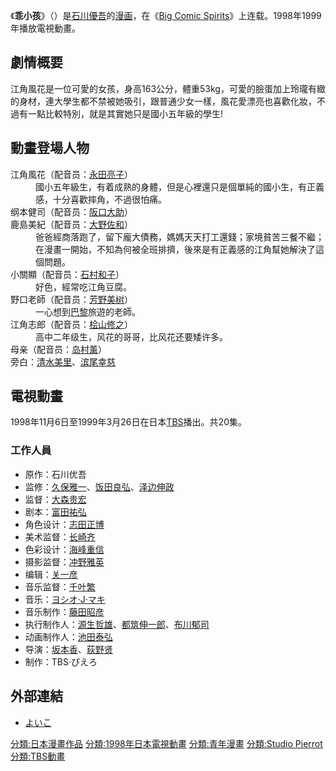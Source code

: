 {{Infobox animanga/Headerofja
|title= 乖小孩
|image= 
|size= 
|caption= 
|japanese= よいこ
|english= Yoiko 
|kana= よいこ
|romaji= Yoiko
|genre= [[搞笑|搞笑]]、[[學園|學園]]
}}
{{Infobox animanga/Manga
| 作者 = [[石川優吾|石川優吾]]
| 出版社 = {{flagicon|Japan}} [[小學館|小學館]]<br/>{{flagicon|ROC}} [[東立出版社|東立出版社]]
| 掲載誌 = [[Big_Comic_Spirits|Big Comic Spirits]]
| 開始 = 1995年
| 終了 = 2001年
| 巻数 = 15冊
}}
{{Infobox animanga/TVAnime
|標題= 
|圖像= 
|原案= 
|原作= 
|總導演= 
|導演= 大森貴弘
|劇本統籌= 富田祐弘
|編劇= 
|人物原案=
|人物設定= 志田ただし
|機械設定= 
|音樂= ヨシオ・J・マキ
|音樂製作= 
|動畫製作= [[Pierrot|Pierrot]]
|製作= TBS電視台、Pierrot
|代理發行= 
|其他代理發行= 
|播放電視台= [[TBS電視台|TBS電視台]]
|其他電視台= 
|播放開始= 1998年11月6日
|播放結束= 1999年3月26日
|網路= 
|話數= 20
|其他= 
|版權= 
}}
{{Infobox animanga/Footerofja}}

《'''乖小孩'''》（{{lang|ja|よいこ}}）是[[石川優吾|石川優吾]]的[[漫画|漫画]]，在《[[Big_Comic_Spirits|Big Comic Spirits]]》上连载。1998年1999年播放電視動畫。


==劇情概要==
江角風花是一位可愛的女孩，身高163公分，體重53kg，可愛的臉蛋加上玲瓏有緻的身材，連大學生都不禁被她吸引，跟普通少女一樣，風花愛漂亮也喜歡化妝，不過有一點比較特別，就是其實她只是國小五年級的學生!

== 動畫登場人物 ==
;江角風花（配音员：[[永田亮子|永田亮子]]）
:國小五年級生，有着成熟的身體，但是心裡還只是個單純的國小生，有正義感，十分喜歡摔角，不過很怕痛。
;纲本健司（配音员：[[阪口大助|阪口大助]]）
;鹿島美紀（配音员：[[大野佐和|大野佐和]]）
:爸爸經商落跑了，留下龐大債務，媽媽天天打工還錢；家境貧苦三餐不繼；在漫畫一開始，不知為何被全班排擠，後來是有正義感的江角幫她解決了這個問題。
;小關顯（配音员：[[石村和子|石村和子]]）
:好色，經常吃江角豆腐。
;野口老師（配音员：[[芳野美树|芳野美树]]）
:一心想到[[巴黎|巴黎]]旅遊的老師。
;江角志郎（配音员：[[桧山修之|桧山修之]]）
:高中二年级生，风花的哥哥，比风花还要矮许多。
;母亲（配音员：[[岛村薰|岛村薰]]）
;旁白：[[清水美里|清水美里]]、[[滨尾幸慈|滨尾幸慈]]

== 電視動畫 ==
1998年11月6日至1999年3月26日在日本[[TBS|TBS]]播出。共20集。
===工作人員===
* 原作：石川优吾
* 监修：[[久保雅一|久保雅一]]、[[饭田良弘|饭田良弘]]、[[泽边伸政|泽边伸政]]
* 监督：[[大森贵宏|大森贵宏]]
* 剧本：[[富田祐弘|富田祐弘]]
* 角色设计：[[志田正博|志田正博]]
* 美术监督：[[长崎齐|长崎齐]]
* 色彩设计：[[海峰重信|海峰重信]]
* 摄影监督：[[冲野雅英|冲野雅英]]
* 编辑：[[关一彦|关一彦]]
* 音乐监督：[[千叶繁|千叶繁]]
* 音乐：[[ヨシオ·J·マキ|ヨシオ·J·マキ]]
* 音乐制作：[[藤田昭彦|藤田昭彦]]
* 执行制作人：[[源生哲雄|源生哲雄]]、[[都筑伸一郎|都筑伸一郎]]、[[布川郁司|布川郁司]]
* 动画制作人：[[池田泰弘|池田泰弘]]
* 导演：[[坂本香|坂本香]]、[[荻野贤|荻野贤]]
* 制作：TBS·ぴえろ

==外部連結==
*[https://web.archive.org/web/20101126190646/http://pierrot.jp/title/yoiko/ よいこ]{{ja}}

{{大森貴弘執導作品}}

{{DEFAULTSORT:Yoiko}}
[[分類:日本漫畫作品|分類:日本漫畫作品]]
[[分類:1998年日本電視動畫|分類:1998年日本電視動畫]]
[[分類:青年漫畫|分類:青年漫畫]]
[[分類:Studio_Pierrot|分類:Studio Pierrot]]
[[分類:TBS動畫|分類:TBS動畫]]
